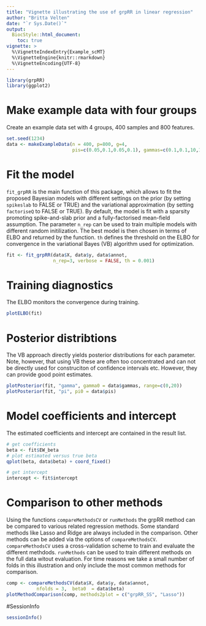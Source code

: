 ```yaml
---
title: "Vignette illustrating the use of grpRR in linear regression"
author: "Britta Velten"
date: "`r Sys.Date()`"
output:
  BiocStyle::html_document:
    toc: true
vignette: >
  %\VignetteIndexEntry{Example_scMT}
  %\VignetteEngine{knitr::rmarkdown}
  %\VignetteEncoding{UTF-8}
---
```


```r
library(grpRR)
library(ggplot2)
```

# Make example data with four groups
Create an example data set with 4 groups, 400 samples and 800 features.
```r
set.seed(1234)
data <- makeExampleData(n = 400, p=800, g=4,
                        pis=c(0.05,0.1,0.05,0.1), gammas=c(0.1,0.1,10,10))
```

# Fit the model
`fit_grpRR` is the main function of this package, which allows to fit the proposed Bayesian models with different settings on the prior (by setting `spikeslab` to FALSE or TRUE) and the variational approximation (by setting `factoriseQ` to FALSE or TRUE). By default, the model is fit with a sparsity promoting spike-and-slab prior and a fully-factorised mean-field assumption. The parameter `n_rep` can be used to train multiple models with different random initilization. The best model is then chosen in terms of ELBO and returned by the function. `th` defines the threshold on the ELBO for convergence in the variational Bayes (VB) algorithm used for optimization.
```r
fit <- fit_grpRR(data$X, data$y, data$annot,
                 n_rep=3, verbose = FALSE, th = 0.001)
```

# Training diagnostics
The ELBO monitors the convergence during training.
```r
plotELBO(fit)
```

# Posterior distribtions
The VB approach directly yields posterior distributions for each parameter. Note, however, that using VB these are often too concentrated and can not be directly used for construciton of confidence intervals etc. However, they can provide good point estimates.
```r
plotPosterior(fit, "gamma", gamma0 = data$gammas, range=c(0,20))
plotPosterior(fit, "pi", pi0 = data$pis)
```

# Model coefficients and intercept
The estimated coefficients and intercept are contained in the result list.
```r
# get coefficients
beta <- fit$EW_beta
# plot estimated versus true beta
qplot(beta, data$beta) + coord_fixed()
```

```r
# get intercept
intercept <- fit$intercept
```


# Comparison to other methods
Using the functions `compareMethodsCV` or `runMethods` the grpRR method can be compared to various related regression methods.
Some standard methods like Lasso and Ridge are always included in the comparison. Other methods can be added via the options of `compareMethodsCV`.
`compareMethodsCV` uses a cross-validation scheme to train and evaluate the different methdods.
`runMethods` can be used to  train different methods on the full data witout evaluation.
For time reasons we take a small number of folds in this illustration and only include the most common methods for comparison.
```r
comp <- compareMethodsCV(data$X, data$y, data$annot,
           nfolds = 3,  beta0  = data$beta)
plotMethodComparison(comp, methods2plot = c("grpRR_SS", "Lasso"))
```

#SessionInfo
```r
sessionInfo()
```


